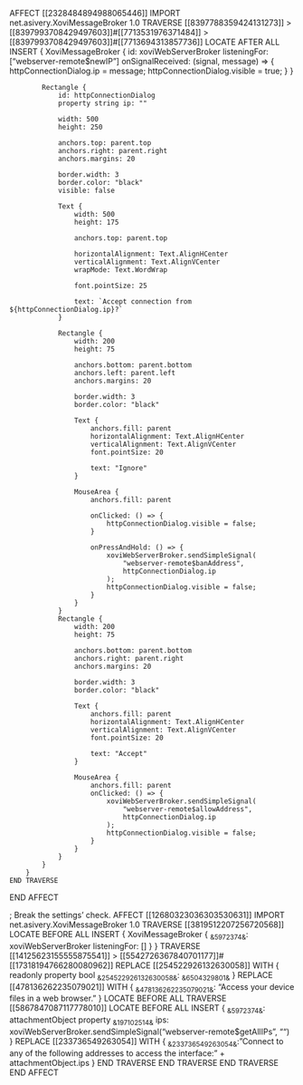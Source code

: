 AFFECT [[2328484894988065446]]
    IMPORT net.asivery.XoviMessageBroker 1.0
    TRAVERSE [[8397788359424131273]] > [[8397993708429497603]]#[[7713531976371484]] > [[8397993708429497603]]#[[7713694313857736]]
        LOCATE AFTER ALL
        INSERT {
            XoviMessageBroker {
                id: xoviWebServerBroker
                listeningFor: ["webserver-remote$newIP"]
                onSignalReceived: (signal, message) => {
                    httpConnectionDialog.ip = message;
                    httpConnectionDialog.visible = true;
                }
            }

            Rectangle {
                id: httpConnectionDialog
                property string ip: ""

                width: 500
                height: 250

                anchors.top: parent.top
                anchors.right: parent.right
                anchors.margins: 20

                border.width: 3
                border.color: "black"
                visible: false

                Text {
                    width: 500
                    height: 175

                    anchors.top: parent.top

                    horizontalAlignment: Text.AlignHCenter
                    verticalAlignment: Text.AlignVCenter
                    wrapMode: Text.WordWrap

                    font.pointSize: 25

                    text: `Accept connection from ${httpConnectionDialog.ip}?`
                }

                Rectangle {
                    width: 200
                    height: 75

                    anchors.bottom: parent.bottom
                    anchors.left: parent.left
                    anchors.margins: 20

                    border.width: 3
                    border.color: "black"

                    Text {
                        anchors.fill: parent
                        horizontalAlignment: Text.AlignHCenter
                        verticalAlignment: Text.AlignVCenter
                        font.pointSize: 20

                        text: "Ignore"
                    }

                    MouseArea {
                        anchors.fill: parent

                        onClicked: () => {
                            httpConnectionDialog.visible = false;
                        }

                        onPressAndHold: () => {
                            xoviWebServerBroker.sendSimpleSignal(
                                "webserver-remote$banAddress",
                                httpConnectionDialog.ip
                            );
                            httpConnectionDialog.visible = false;
                        }
                    }
                }
                Rectangle {
                    width: 200
                    height: 75

                    anchors.bottom: parent.bottom
                    anchors.right: parent.right
                    anchors.margins: 20

                    border.width: 3
                    border.color: "black"

                    Text {
                        anchors.fill: parent
                        horizontalAlignment: Text.AlignHCenter
                        verticalAlignment: Text.AlignVCenter
                        font.pointSize: 20

                        text: "Accept"
                    }

                    MouseArea {
                        anchors.fill: parent
                        onClicked: () => {
                            xoviWebServerBroker.sendSimpleSignal(
                                "webserver-remote$allowAddress",
                                httpConnectionDialog.ip
                            );
                            httpConnectionDialog.visible = false;
                        }
                    }
                }
            }
        }
    END TRAVERSE
END AFFECT

; Break the settings' check.
AFFECT [[12680323036303530631]]
    IMPORT net.asivery.XoviMessageBroker 1.0
    TRAVERSE [[3819512207256720568]]
        LOCATE BEFORE ALL
        INSERT {
            XoviMessageBroker {
                ~&5972374&~: xoviWebServerBroker
                listeningFor: []
            }
        }
        TRAVERSE [[14125623155555875541]] > [[5542726367840701177]]#[[17318194766280080962]]
            REPLACE [[254522926132630058]] WITH { readonly property bool ~&254522926132630058&~: ~&6504329801&~ }
            REPLACE [[478136262235079021]] WITH { ~&478136262235079021&~: "Access your device files in a web browser." }
            LOCATE BEFORE ALL
            TRAVERSE [[5867847087117778010]]
                LOCATE BEFORE ALL INSERT {
                    ~&5972374&~: attachmentObject
                    property ~&197102514&~ ips: xoviWebServerBroker.sendSimpleSignal("webserver-remote$getAllIPs", "")
                }
                REPLACE [[233736549263054]] WITH {
                    ~&233736549263054&~: "Connect to any of the following addresses to access the interface:\n" + attachmentObject.ips
                }
            END TRAVERSE
        END TRAVERSE
    END TRAVERSE
END AFFECT

